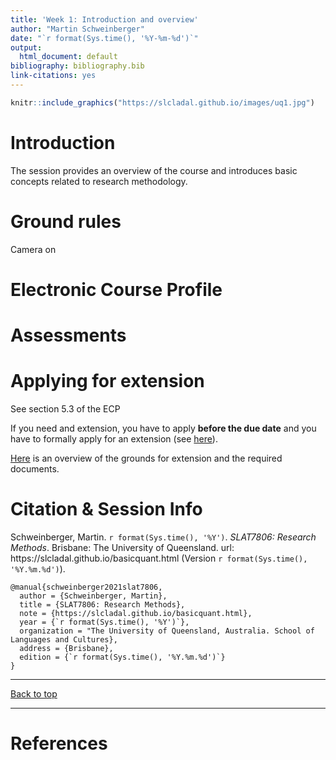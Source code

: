 ```yaml
---
title: 'Week 1: Introduction and overview'
author: "Martin Schweinberger"
date: "`r format(Sys.time(), '%Y-%m-%d')`"
output:
  html_document: default
bibliography: bibliography.bib
link-citations: yes
---
```



```r
knitr::include_graphics("https://slcladal.github.io/images/uq1.jpg")
```

# Introduction{-}

The session provides an overview of the course and introduces basic concepts related to research methodology.

# Ground rules{-}

Camera on

# Electronic Course Profile{-}

# Assessments{-}

# Applying for extension{-}

See section 5.3 of the ECP

If you need and extension, you have to apply **before the due date** and you have to formally apply for an extension (see [here](https://my.uq.edu.au/information-and-services/manage-my-program/exams-and-assessment/applying-extension)).

[Here](https://my.uq.edu.au/information-and-services/manage-my-program/exams-and-assessment/applying-extension?p=1#1) is an overview of the grounds for extension and the required documents.


# Citation & Session Info {-}

Schweinberger, Martin. `r format(Sys.time(), '%Y')`. *SLAT7806: Research Methods*. Brisbane: The University of Queensland. url: https://slcladal.github.io/basicquant.html   (Version `r format(Sys.time(), '%Y.%m.%d')`).

```
@manual{schweinberger2021slat7806,
  author = {Schweinberger, Martin},
  title = {SLAT7806: Research Methods},
  note = {https://slcladal.github.io/basicquant.html},
  year = {`r format(Sys.time(), '%Y')`},
  organization = "The University of Queensland, Australia. School of Languages and Cultures},
  address = {Brisbane},
  edition = {`r format(Sys.time(), '%Y.%m.%d')`}
}
```

***

[Back to top](#introduction)

***

# References {-}


